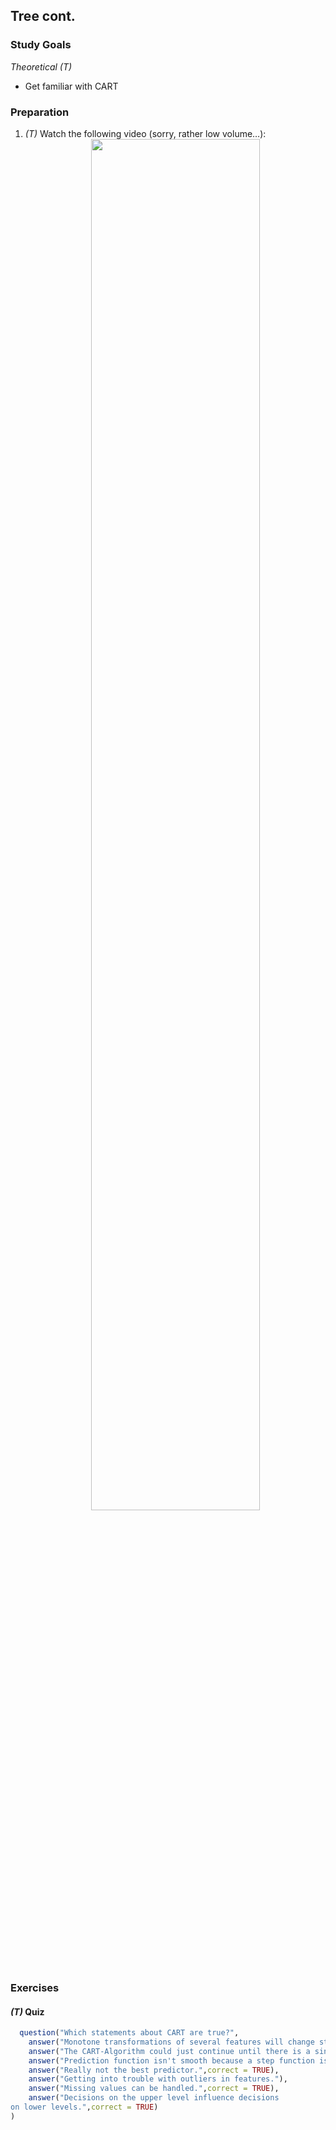 ## Tree cont.

### Study Goals

*Theoretical (T)*

- Get familiar with CART

### Preparation

1.  *(T)* Watch the following video  (sorry, rather low volume...):
    <center>
    ![](https://www.youtube.com/watch?v=pFWVIGPpupk&t=0s&index=3&list=PLMyWaJl2LoXyhFvMjtbBGs0Pi8khHbKm3){width="75%"}
    </center>


### Exercises

#### *(T)* Quiz

```r
  question("Which statements about CART are true?",
    answer("Monotone transformations of several features will change structure of the tree."),
    answer("The CART-Algorithm could just continue until there is a single observation in each node.",correct = TRUE),
    answer("Prediction function isn't smooth because a step function is fftted.",correct = TRUE),
    answer("Really not the best predictor.",correct = TRUE),
    answer("Getting into trouble with outliers in features."),
    answer("Missing values can be handled.",correct = TRUE),
    answer("Decisions on the upper level influence decisions
on lower levels.",correct = TRUE)
)
```